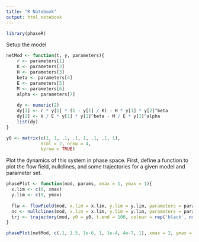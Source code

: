 ```yaml
---
title: "R Notebook"
output: html_notebook
---
```


```r
library(phaseR)
```


Setup the model

```r
netMod <- function(t, y, parameters){
    r <- parameters[1]
    K <- parameters[2]
    H <- parameters[3]
    beta <- parameters[4]
    E <- parameters[5]
    M <- parameters[6]
    alpha <- parameters[7]
    
    dy <- numeric(2)
    dy[1] <- r * y[1] * (1 - y[1] / K) - H * y[1] * y[2]^beta
    dy[2] <- H / E * y[1] * y[2]^beta - M / E * y[2]^alpha
    list(dy)
} 
```


```r
y0 <- matrix(c(1, 1, .1, .1, 1, .1, .1, 1),
             ncol = 2, nrow = 4,
             byrow = TRUE)  
```

Plot the dynamics of this system in phase space. First, define a function to plot the flow field, nullclines, and some trajectories for a given model and parameter set.
```r
phasePlot <- function(mod, params, xmax = 1, ymax = 1){
  x.lim <- c(0, xmax)
  y.lim <- c(0, ymax)
  
  flw <- flowField(mod, x.lim = x.lim, y.lim = y.lim, parameters = params, xlab = 'Grass', ylab = 'Sheep', add = F)
  nc <- nullclines(mod, x.lim = x.lim, y.lim = y.lim, parameters = params)
  trj <- trajectory(mod, y0 = y0, t.end = 100, colour = rep('black', nrow(y0)), parameters = params)
}
```

```r
phasePlot(netMod, c(.1, 1.5, 1e-6, 1, 1e-4, 4e-7, 1), xmax = 2, ymax = 100)
```

